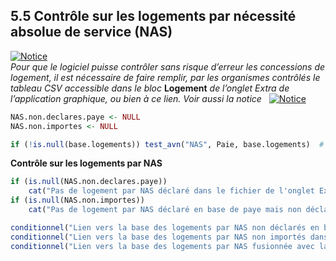 
## 5.5 Contrôle sur les logements par nécessité absolue de service (NAS)       
 
[![Notice](icones/Notice.png)](Docs/Notices/fiche_NAS.odt)  
*Pour que le logiciel puisse contrôler sans risque d'erreur les concessions de logement, il est nécessaire de faire remplir, par les organismes contrôlés le tableau CSV accessible dans le bloc* **Logement** *de l'onglet Extra de l'application graphique, ou bien à ce lien. Voir aussi la notice* &nbsp; [![Notice](icones/Notice.png)](Docs/Notices/fiche_tableau_logements.odt)      
  

```{r NAS}
NAS.non.declares.paye <- NULL
NAS.non.importes <- NULL

if (!is.null(base.logements)) test_avn("NAS", Paie, base.logements)  # base des avantages en nature déclarés en paye pour logt par NAS
```

  
**Contrôle sur les logements par NAS**       
  

```{r }
if (is.null(NAS.non.declares.paye)) 
    cat("Pas de logement par NAS déclaré dans le fichier de l'onglet Extra mais non déclaré en base de paye   \n") else cat("Il existe des logements par NAS déclarés dans le fichier de l'onglet Extra mais non déclarés en base de paye  \n")
if (is.null(NAS.non.importes)) 
    cat("Pas de logement par NAS déclaré en base de paye mais non déclaré dans le fichier importé par l'onglet Extra   \n") else cat("Il existe des logements par NAS déclarés en base de paye mais non déclarés dans le fichier importé par l'onglet Extra   \n")

conditionnel("Lien vers la base des logements par NAS non déclarés en base de paye", "Bases/Reglementation/NAS.non.declares.paye.csv")    
conditionnel("Lien vers la base des logements par NAS non importés dans le fichier auxiliaire", "Bases/Reglementation/NAS.non.importes.csv")
conditionnel("Lien vers la base des logements par NAS fusionnée avec la base de paye", "Bases/Reglementation/logements.csv")    
```

      
